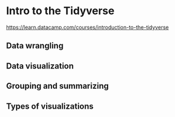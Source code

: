 # Intro to the Tidyverse

<https://learn.datacamp.com/courses/introduction-to-the-tidyverse>


## Data wrangling


## Data visualization


## Grouping and summarizing


## Types of visualizations

